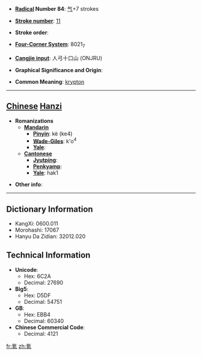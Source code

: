 * '''[[Wiktionary:Chinese radical index| Radical]] Number 84''': [[Wiktionary:Chinese radical index 气|气]]+7 strokes

* '''[[Wiktionary:Chinese total strokes index|Stroke number]]''': [[Wiktionary:Chinese total strokes index 11|11]]

* '''Stroke order''': 

* '''[[Wiktionary:Chinese four corner index|Four-Corner System]]''': 8021<sub>7</sub>

* '''[[Wiktionary:Chinese Cangjie index|Cangjie input]]''': 人弓十口山 (ONJRU)

* '''Graphical Significance and Origin''': 

* '''Common Meaning''': [[krypton]]

----

== [[Chinese]] [[Hanzi]] ==

* '''Romanizations'''
** '''[[Mandarin]]'''
*** '''[[Pinyin]]''': kè (ke4)
*** '''[[Wade-Giles]]''': k'o<sup>4</sup>
*** '''[[Yale]]''': 
** '''[[Cantonese]]'''
*** '''[[Jyutping]]''':
*** '''[[Penkyamp]]''': 
*** '''[[Yale]]''': hak1

* '''Other info''': 

----

== Dictionary Information ==

* KangXi: 0600.011
* Morohashi: 17067
* Hanyu Da Zidian: 32012.020

== Technical Information ==

* '''Unicode''':
** Hex: 6C2A
** Decimal: 27690
* '''Big5''':
** Hex: D5DF
** Decimal: 54751
* '''GB''':
** Hex: EBB4
** Decimal: 60340
* '''Chinese Commercial Code''':
** Decimal: 4121

[[fr:氪]]
[[zh:氪]]